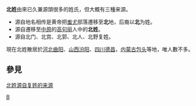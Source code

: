 '''北姓'''由來已久兼源頭很多的姓氏，但大概有三種来源。

*源自地名相传是黄帝把[[蚩尤|蚩尤]]部落遷移至'''北'''地，后裔以'''北'''为姓。
*源自遷移至[[中原|中原]]的[[高句丽|高句丽]]人中的'''北姓'''。
*源自北门、北宫、北郭、北人、北野复姓。

現在北姓散居於[[河北|河北]][[曲阳|曲阳]]、[[山西|山西]][[汾阳|汾阳]]、[[四川|四川]][[德昌縣|德昌]]，[[内蒙古|内蒙古]][[包头|包头]]等地，唯人數不多。

==參見==
[http://tech.sina.com.cn/d/2007-02-28/12591394681.shtml 北姓源自复姓的来源]{{Wayback|url=http://tech.sina.com.cn/d/2007-02-28/12591394681.shtml |date=20160304215147 }}

{{姓氏小作品}}

[[Category:漢姓|B]]